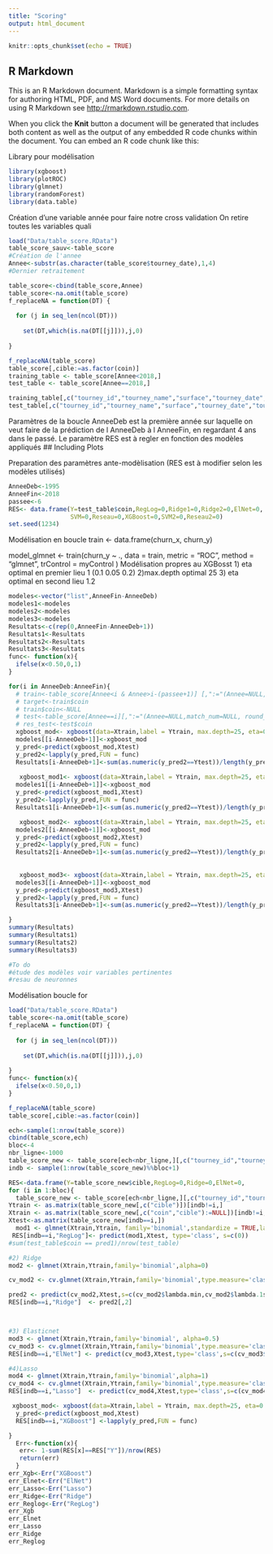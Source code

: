 ---
title: "Scoring"
output: html_document
---

```{r setup, include=FALSE}
knitr::opts_chunk$set(echo = TRUE)
```

## R Markdown

This is an R Markdown document. Markdown is a simple formatting syntax for authoring HTML, PDF, and MS Word documents. For more details on using R Markdown see <http://rmarkdown.rstudio.com>.

When you click the **Knit** button a document will be generated that includes both content as well as the output of any embedded R code chunks within the document. You can embed an R code chunk like this:

Library pour modélisation
```{r}
library(xgboost)
library(plotROC)
library(glmnet)
library(randomForest)
library(data.table)
```

Création d'une variable année pour faire notre cross validation
On retire toutes les variables quali
```{r}
load("Data/table_score.RData")
table_score_sauv<-table_score
#Création de l'annee
Annee<-substr(as.character(table_score$tourney_date),1,4)
#Dernier retraitement 

table_score<-cbind(table_score,Annee)
table_score<-na.omit(table_score)
f_replaceNA = function(DT) {
  
  for (j in seq_len(ncol(DT)))
    
    set(DT,which(is.na(DT[[j]])),j,0)
  
}

f_replaceNA(table_score)
table_score[,cible:=as.factor(coin)]
training_table <- table_score[Annee<2018,]
test_table <- table_score[Annee==2018,]

training_table[,c("tourney_id","tourney_name","surface","tourney_date","tourney_level","match_num","round","round_num","p1_id","p1_name","p2_id","p2_name") := NULL]
test_table[,c("tourney_id","tourney_name","surface","tourney_date","tourney_level","match_num","round","round_num","p1_id","p1_name","p2_id","p2_name") := NULL]

```
Paramètres de la boucle AnneeDeb est la première année sur laquelle 
on veut faire de la prédiction de l AnneeDeb à l AnneeFin, en regardant 4
ans dans le passé.
Le paramètre RES est à regler en fonction des modèles appliqués
## Including Plots

Preparation des paramètres ante-modèlisation (RES est à modifier selon les modèles utilisés)
```{r}
AnneeDeb<-1995
AnneeFin<-2018
passee<-6
RES<- data.frame(Y=test_table$coin,RegLog=0,Ridge1=0,Ridge2=0,ElNet=0,
                 SVM=0,Reseau=0,XGBoost=0,SVM2=0,Reseau2=0)
set.seed(1234)


```

Modélisation en boucle
train <- data.frame(churn_x, churn_y)

model_glmnet <- train(churn_y ~ ., data = train,
  metric = "ROC",
  method = "glmnet",
  trControl = myControl
)
Modélisation propres au XGBosst
1) eta optimal en premier lieu 1 (0.1 0.05 0.2)
2)max.depth optimal 25
3) eta optimal en second lieu 1.2
```{r}
modeles<-vector("list",AnneeFin-AnneeDeb)
modeles1<-modeles
modeles2<-modeles
modeles3<-modeles
Resultats<-c(rep(0,AnneeFin-AnneeDeb+1))
Resultats1<-Resultats
Resultats2<-Resultats
Resultats3<-Resultats
func<- function(x){
  ifelse(x<0.50,0,1)
}

for(i in AnneeDeb:AnneeFin){
  # train<-table_score[Annee<i & Annee>i-(passee+1)] [,":="(Annee=NULL,match_num=NULL, round_num=NULL, p1_id=NULL, p2_id=NULL)]
  # target<-train$coin
  # train$coin<-NULL
  # test<-table_score[Annee==i][,":="(Annee=NULL,match_num=NULL, round_num=NULL, p1_id=NULL, p2_id=NULL)]
  # res_test<-test$coin
  xgboost_mod<- xgboost(data=Xtrain,label = Ytrain, max.depth=25, eta=0.025, nthread=2,nrounds=15,objective="binary:logistic")
  modeles[[i-AnneeDeb+1]]<-xgboost_mod
  y_pred<-predict(xgboost_mod,Xtest)
  y_pred2<-lapply(y_pred,FUN = func)
  Resultats[i-AnneeDeb+1]<-sum(as.numeric(y_pred2==Ytest))/length(y_pred2)
  
   xgboost_mod1<- xgboost(data=Xtrain,label = Ytrain, max.depth=25, eta=0.05, nthread=2, nrounds=40,objective="binary:logistic")
  modeles1[[i-AnneeDeb+1]]<-xgboost_mod
  y_pred<-predict(xgboost_mod1,Xtest)
  y_pred2<-lapply(y_pred,FUN = func)
  Resultats1[i-AnneeDeb+1]<-sum(as.numeric(y_pred2==Ytest))/length(y_pred2)

   xgboost_mod2<- xgboost(data=Xtrain,label = Ytrain, max.depth=25, eta=0.1, nthread=2,nrounds=32,objective="binary:logistic")
  modeles2[[i-AnneeDeb+1]]<-xgboost_mod
  y_pred<-predict(xgboost_mod2,Xtest)
  y_pred2<-lapply(y_pred,FUN = func)
  Resultats2[i-AnneeDeb+1]<-sum(as.numeric(y_pred2==Ytest))/length(y_pred2)
  
  
   xgboost_mod3<- xgboost(data=Xtrain,label = Ytrain, max.depth=25, eta=0.2, nthread=2,nrounds=25,objective="binary:logistic")
  modeles3[[i-AnneeDeb+1]]<-xgboost_mod
  y_pred<-predict(xgboost_mod3,Xtest)
  y_pred2<-lapply(y_pred,FUN = func)
  Resultats3[i-AnneeDeb+1]<-sum(as.numeric(y_pred2==Ytest))/length(y_pred2)

}
summary(Resultats)
summary(Resultats1)
summary(Resultats2)
summary(Resultats3)

#To do 
#étude des modèles voir variables pertinentes
#resau de neuronnes 

```
Modélisation boucle for

```{r}

load("Data/table_score.RData")
table_score<-na.omit(table_score)
f_replaceNA = function(DT) {
  
  for (j in seq_len(ncol(DT)))
    
    set(DT,which(is.na(DT[[j]])),j,0)
  
}
func<- function(x){
  ifelse(x<0.50,0,1)
}

f_replaceNA(table_score)
table_score[,cible:=as.factor(coin)]

ech<-sample(1:nrow(table_score))
cbind(table_score,ech)
bloc<-4
nbr_ligne<-1000
table_score_new <- table_score[ech<nbr_ligne,][,c("tourney_id","tourney_name","surface","tourney_date","tourney_level","match_num","round","round_num","p1_id","p1_name","p2_id","p2_name") := NULL]
indb <- sample(1:nrow(table_score_new)%%bloc+1)

RES<-data.frame(Y=table_score_new$cible,RegLog=0,Ridge=0,ElNet=0,                  Lasso=0, SVM=0,Reseau=0,XGBoost=0,SVM2=0,Reseau2=0)
for (i in 1:bloc){
  table_score_new <- table_score[ech<nbr_ligne,][,c("tourney_id","tourney_name","surface","tourney_date","tourney_level","match_num","round","round_num","p1_id","p1_name","p2_id","p2_name") := NULL]
Ytrain <- as.matrix(table_score_new[,c("cible")])[indb!=i,]
Xtrain <- as.matrix(table_score_new[,c("coin","cible"):=NULL])[indb!=i,]
Xtest<-as.matrix(table_score_new[indb==i,])
  mod1 <- glmnet(Xtrain,Ytrain, family='binomial',standardize = TRUE,lambda=0, alpha=0) # <------------ Reg log
 RES[indb==i,"RegLog"]<- predict(mod1,Xtest, type='class', s=c(0)) 
#sum(test_table$coin == pred1)/nrow(test_table)

#2) Ridge
mod2 <- glmnet(Xtrain,Ytrain,family='binomial',alpha=0)

cv_mod2 <- cv.glmnet(Xtrain,Ytrain,family='binomial',type.measure='class',nfolds=10,alpha=0,keep=TRUE)

pred2 <- predict(cv_mod2,Xtest,s=c(cv_mod2$lambda.min,cv_mod2$lambda.1se),type='class')
RES[indb==i,"Ridge"]  <- pred2[,2]



#3) Elasticnet
mod3 <- glmnet(Xtrain,Ytrain,family='binomial', alpha=0.5)
cv_mod3 <- cv.glmnet(Xtrain,Ytrain,family='binomial',type.measure='class',nfolds=10,alpha=0.5,foldid=cv_mod2$foldid) 
RES[indb==i,"ElNet"] <- predict(cv_mod3,Xtest,type='class',s=c(cv_mod3$lambda.min))

#4)Lasso
mod4 <- glmnet(Xtrain,Ytrain,family='binomial',alpha=1)
cv_mod4 <- cv.glmnet(Xtrain,Ytrain,family='binomial',type.measure='class',nfolds=10,alpha=1,keep=TRUE)
RES[indb==i,"Lasso"]  <- predict(cv_mod4,Xtest,type='class',s=c(cv_mod4$lambda.min))

 xgboost_mod<- xgboost(data=Xtrain,label = Ytrain, max.depth=25, eta=0.1, nrounds=32,objective="binary:logistic")
  y_pred<-predict(xgboost_mod,Xtest)
  RES[indb==i,"XGBoost"] <-lapply(y_pred,FUN = func)

}
  Err<-function(x){
   err<- 1-sum(RES[x]==RES["Y"])/nrow(RES)
   return(err)
  }
err_Xgb<-Err("XGBoost")
err_Elnet<-Err("ElNet")
err_Lasso<-Err("Lasso")
err_Ridge<-Err("Ridge")
err_Reglog<-Err("RegLog")
err_Xgb
err_Elnet
err_Lasso
err_Ridge
err_Reglog
```

